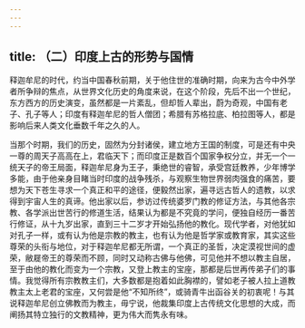 ```yaml
---
---
---
```

title: （二）印度上古的形势与国情
---




释迦牟尼的时代，约当中国春秋前期，关于他住世的准确时期，向来为古今中外学者所争辩的焦点，从世界文化历史的角度来说，在这个阶段，先后不出一个世纪，东方西方的历史演变，虽然都是一片紊乱，但却哲人辈出，蔚为奇观，中国有老子、孔子等人；印度有释迦牟尼的哲人僧团；希腊有苏格拉底、柏拉图等人，都是影响后来人类文化垂数千年之久的人。

当那个时期，我们的历史，固然为分封诸侯，建立地方王国的制度，可是还有中央一尊的周天子高高在上，君临天下；而印度正是数百个国家争权分立，并无一个一统天子的帝王局面，释迦牟尼身为王子，秉绝世的睿智，承受宫廷教养，少年博学多能，由于他亲身目睹当时印度的战争残杀，与观察生物世界弱肉强食的痛苦，要想为天下苍生寻求一个真正和平的途径，便毅然出家，遍寻远古哲人的遗教，以求得到宇宙人生的真谛。他出家以后，参访过传统婆罗门教的修证方法，与其他各宗教、各学派出世苦行的修道生活，结果认为都是不究竟的学问，便独自经历一番苦行修证，从十九岁出家，直到三十二岁才开始弘扬他的教化。现代学者，对他犹如对孔子一样，或有认为他是宗教的教主，也有认为他是哲学家或教育家，其实这些尊荣的头衔与地位，对于释迦牟尼都无所谓，一个真正的圣哲，决定漠视世间的虚荣，敝屣帝王的尊荣而不顾，同时又动称古佛与他佛，可见他并不想以教主自居，至于由他的教化而变为一个宗教，又登上教主的宝座，那都是后世再传弟子们的事情。我觉得所有宗教教主们，大多数都是抱着如此胸襟的，譬如老子被人拉上道教教主太上老君的宝座，又何尝是他“不知所终”，或骑青牛出函谷关的初衷呢！与其说释迦牟尼创立佛教而为教主，毋宁说，他裁集印度上古传统文化思想的大成，而阐扬其特立独行的文教精神，更为伟大而隽永有味。
